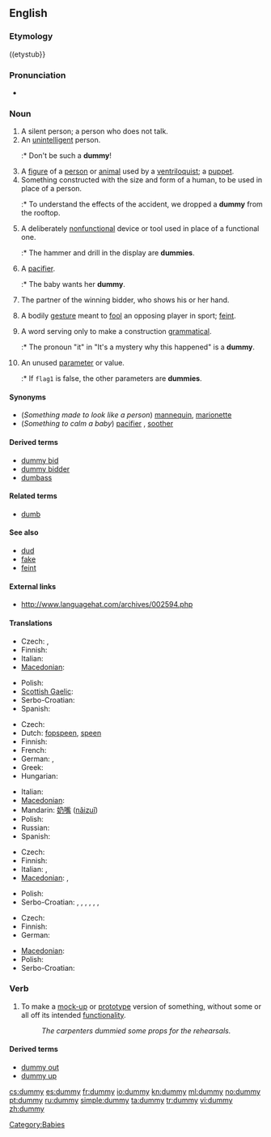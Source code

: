 ==English==

===Etymology===
((etystub}}

===Pronunciation===
* {{rhymes|ʌmi}}

===Noun===
{{en-noun|dummies}}

# A silent person; a person who does not talk.
# An [[unintelligent]] person.
#:* Don't be such a '''dummy'''!
# A [[figure]] of a [[person]] or [[animal]] used by a [[ventriloquist]]; a [[puppet]].
# Something constructed with the size and form of a human, to be used in place of a person.
#:* To understand the effects of the accident, we dropped a '''dummy''' from the rooftop.
# A deliberately [[nonfunctional]] device or tool used in place of a functional one.
#:* The hammer and drill in the display are '''dummies'''.
# {{context|Australia|NZ|British}} A [[pacifier]].
#:* The baby wants her '''dummy'''.
# {{bridge}} The partner of the winning bidder, who shows his or her hand.
# <!--Dialect?--> A bodily [[gesture]] meant to [[fool]] an opposing player in sport; [[feint]].
# {{linguistics}} A word serving only to make a construction [[grammatical]].
#:* The pronoun "it" in "It's a mystery why this happened" is a '''dummy'''.
# {{programming}} An unused [[parameter]] or value.
#:* If <code>flag1</code> is false, the other parameters are '''dummies'''.

====Synonyms====
* (''Something made to look like a person'') [[mannequin]], [[marionette]]
* (''Something to calm a baby'') [[pacifier]] {{italbrac|US}}, [[soother]] {{italbrac|Canada}}

====Derived terms====
* [[dummy bid]]
* [[dummy bidder]]
* [[dumbass]]

====Related terms====
* [[dumb]]

====See also====
* [[dud]]
* [[fake]]
* [[feint]]

====External links====
* http://www.languagehat.com/archives/002594.php

====Translations====
{{trans-top|a quiet person}}
{{trans-mid}}
{{trans-bottom}}
{{trans-top|something constructed with the size and form of a human}}
* Czech: {{t|cs|figurína|f}},  {{t|cs|panák|m}}
* Finnish: {{t-|fi|mallinukke}}
* Italian: {{t-|it|manichino|m}}
* [[Macedonian]]: {{t-|mk|кукла|f|tr=kúkla}}
{{trans-mid}}
* Polish: {{t+|pl|manekin|m}}
* [[Scottish Gaelic]]: {{qualifier|female}} {{t|gd|breugag|f}}
* Serbo-Croatian: {{tø|sh|maneken|xs=Serbo-Croatian}}
* Spanish: {{t+|es|maniquí|m}}
{{trans-bottom}}

{{trans-top|a pacifier}}
* Czech: {{t-|cs|dudlík|m}}
* Dutch: [[fopspeen]], [[speen]] {{m}}
* Finnish: {{t+|fi|tutti}}
* French: {{t+|fr|suce}}
* German: {{t+|de|Schnuller|m}},  {{t|de|Beruhigungssauger|m}}
* Greek: {{t+|el|πιπίλα|f|tr=pipila}}
* Hungarian: {{t-|hu|cumi}}
{{trans-mid}}
* Italian: {{t+|it|ciuccio|m}}
* [[Macedonian]]: {{t|mk|цуцла|f|tr=cúcla}}
* Mandarin: [[奶嘴]] ([[nǎizuǐ]])
* Polish: {{t+|pl|smoczek|m}}
* Russian: {{t|ru|соска (пустышка)|f|tr=soska (pustyshka)}}
* Spanish: {{t-|es|chupete|m}}
{{trans-bottom}}

{{trans-top|an unintelligent person}}
* Czech: {{t-|cs|hlupák|m}}
* Finnish: {{t+|fi|tollo}}
* Italian: {{t+|it|stupido|m}}, {{t+|it|it|m|alt=scemo}}
* [[Macedonian]]: {{t-|mk|глупак|m|tr=glúpak}},  {{t|mk|глупачка|f|tr=glúpačka}}
{{trans-mid}}
* Polish: {{t+|pl|głupek|m}}
* Serbo-Croatian: {{tø|sh|glupan|xs=Serbo-Croatian}},  {{tø|sh|budala|xs=Serbo-Croatian}},  {{tø|sh|blesan|xs=Serbo-Croatian}},  {{tø|sh|tupan|xs=Serbo-Croatian}},  {{tø|sh|tupavac|xs=Serbo-Croatian}},  {{tø|sh|blentavac|xs=Serbo-Croatian}},  {{tø|sh|blento|xs=Serbo-Croatian}}
{{trans-bottom}}

{{trans-top|nonfunctional device or tool used in place of a functional one}}
* Czech: {{t-|cs|atrapa|f}}
* Finnish: {{t+|fi|malli}}
* German: {{t+|de|Attrappe|f}}
{{trans-mid}}
* [[Macedonian]]: {{t|mk|макета|f|tr=makéta}}
* Polish: {{t-|pl|atrapa|f}}
* Serbo-Croatian: {{tø|sh|atrapa|xs=Serbo-Croatian}}
{{trans-bottom}}

===Verb===
{{en-verb|dummies|dummying|dummied}}

# To make a [[mock-up]] or [[prototype]] version of something, without some or all off its intended [[functionality]].
#: ''The carpenters dummied some props for the rehearsals.''

====Derived terms====
* [[dummy out]]
* [[dummy up]]

[[Category:Babies]]

[[cs:dummy]]
[[es:dummy]]
[[fr:dummy]]
[[io:dummy]]
[[kn:dummy]]
[[ml:dummy]]
[[no:dummy]]
[[pt:dummy]]
[[ru:dummy]]
[[simple:dummy]]
[[ta:dummy]]
[[tr:dummy]]
[[vi:dummy]]
[[zh:dummy]]